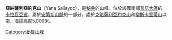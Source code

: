 {{Coord|13|46|40|S|70|41|24|W|display=title}}

'''亞納薩利亞約克山'''（Yana Sallayoc），是[[秘魯|秘魯]]的山峰，位於該國南部[[普諾大區|普諾大區]]的[[卡拉瓦亞省|卡拉瓦亞省]]，屬於[[安第斯山脈|安第斯山脈]]的一部分，處於[[克略薩利亞約克山|克略薩利亞約克山]]和[[柳斯卡里蒂山_(普諾大區)|柳斯卡里蒂山]]以南，海拔高度5,000米。

{{Peru-geo-stub}}
[[Category:秘魯山峰|Category:秘魯山峰]]
